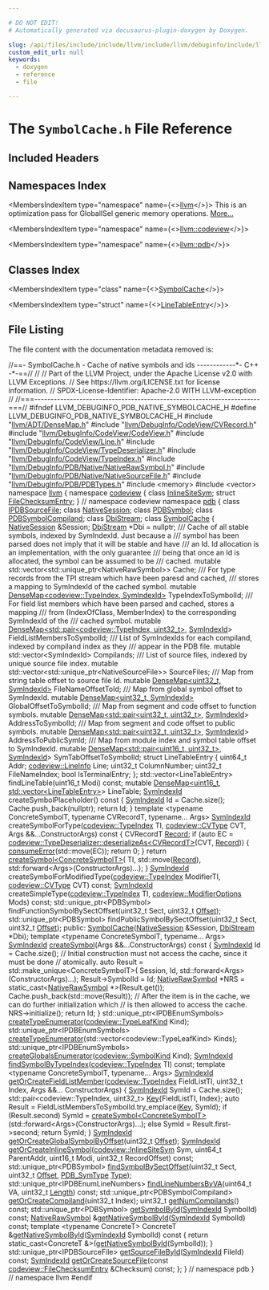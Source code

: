 ```yaml
---

# DO NOT EDIT!
# Automatically generated via docusaurus-plugin-doxygen by Doxygen.

slug: /api/files/include/include/llvm/include/llvm/debuginfo/include/llvm/debuginfo/pdb/include/llvm/debuginfo/pdb/native/symbolcache-h
custom_edit_url: null
keywords:
  - doxygen
  - reference
  - file

---
```





# The `SymbolCache.h` File Reference

<DoxygenPage pluginConfig={pluginConfig}>



## Included Headers

<IncludesList>
<IncludesListItem
  filePath="llvm/ADT/DenseMap.h"
  permalink="/docs/api/files/include/include/llvm/include/llvm/adt/densemap-h"
  isLocal="true" />
<IncludesListItem
  filePath="llvm/DebugInfo/CodeView/CVRecord.h"
  permalink="/docs/api/files/include/include/llvm/include/llvm/debuginfo/include/llvm/debuginfo/codeview/cvrecord-h"
  isLocal="true" />
<IncludesListItem
  filePath="llvm/DebugInfo/CodeView/CodeView.h"
  permalink="/docs/api/files/include/include/llvm/include/llvm/debuginfo/include/llvm/debuginfo/codeview/codeview-h"
  isLocal="true" />
<IncludesListItem
  filePath="llvm/DebugInfo/CodeView/Line.h"
  permalink="/docs/api/files/include/include/llvm/include/llvm/debuginfo/include/llvm/debuginfo/codeview/line-h"
  isLocal="true" />
<IncludesListItem
  filePath="llvm/DebugInfo/CodeView/TypeDeserializer.h"
  permalink="/docs/api/files/include/include/llvm/include/llvm/debuginfo/include/llvm/debuginfo/codeview/typedeserializer-h"
  isLocal="true" />
<IncludesListItem
  filePath="llvm/DebugInfo/CodeView/TypeIndex.h"
  permalink="/docs/api/files/include/include/llvm/include/llvm/debuginfo/include/llvm/debuginfo/codeview/typeindex-h"
  isLocal="true" />
<IncludesListItem
  filePath="llvm/DebugInfo/PDB/Native/NativeRawSymbol.h"
  permalink="/docs/api/files/include/include/llvm/include/llvm/debuginfo/include/llvm/debuginfo/pdb/include/llvm/debuginfo/pdb/native/nativerawsymbol-h"
  isLocal="true" />
<IncludesListItem
  filePath="llvm/DebugInfo/PDB/Native/NativeSourceFile.h"
  permalink="/docs/api/files/include/include/llvm/include/llvm/debuginfo/include/llvm/debuginfo/pdb/include/llvm/debuginfo/pdb/native/nativesourcefile-h"
  isLocal="true" />
<IncludesListItem
  filePath="llvm/DebugInfo/PDB/PDBTypes.h"
  permalink="/docs/api/files/include/include/llvm/include/llvm/debuginfo/include/llvm/debuginfo/pdb/pdbtypes-h"
  isLocal="true" />
<IncludesListItem
  filePath="memory"
  permalink=""
  isLocal="false" />
<IncludesListItem
  filePath="vector"
  permalink=""
  isLocal="false" />
</IncludesList>

## Namespaces Index

<MembersIndex>

<MembersIndexItem
  type="namespace"
  name={<><a href="/docs/api/namespaces/llvm">llvm</a></>}>
This is an optimization pass for GlobalISel generic memory operations. <a href="/docs/api/namespaces/llvm/#details">More...</a>
</MembersIndexItem>

<MembersIndexItem
  type="namespace"
  name={<><a href="/docs/api/namespaces/llvm/codeview">llvm::codeview</a></>}>
</MembersIndexItem>

<MembersIndexItem
  type="namespace"
  name={<><a href="/docs/api/namespaces/llvm/pdb">llvm::pdb</a></>}>
</MembersIndexItem>

</MembersIndex>

## Classes Index

<MembersIndex>

<MembersIndexItem
  type="class"
  name={<><a href="/docs/api/classes/llvm/pdb/symbolcache">SymbolCache</a></>}>
</MembersIndexItem>

<MembersIndexItem
  type="struct"
  name={<><a href="/docs/api/structs/llvm/pdb/symbolcache/linetableentry">LineTableEntry</a></>}>
</MembersIndexItem>

</MembersIndex>


## File Listing

The file content with the documentation metadata removed is:

<ProgramListing>

<Link id="l00001" /><CodeLine lineNumber="1"><Highlight kind="comment">//==- SymbolCache.h - Cache of native symbols and ids ------------&#42;- C++ -&#42;-==//</Highlight><Highlight kind="normal"></Highlight></CodeLine>
<Link id="l00002" /><CodeLine lineNumber="2"><Highlight kind="normal"></Highlight><Highlight kind="comment">//</Highlight><Highlight kind="normal"></Highlight></CodeLine>
<Link id="l00003" /><CodeLine lineNumber="3"><Highlight kind="normal"></Highlight><Highlight kind="comment">// Part of the LLVM Project, under the Apache License v2.0 with LLVM Exceptions.</Highlight><Highlight kind="normal"></Highlight></CodeLine>
<Link id="l00004" /><CodeLine lineNumber="4"><Highlight kind="normal"></Highlight><Highlight kind="comment">// See https://llvm.org/LICENSE.txt for license information.</Highlight><Highlight kind="normal"></Highlight></CodeLine>
<Link id="l00005" /><CodeLine lineNumber="5"><Highlight kind="normal"></Highlight><Highlight kind="comment">// SPDX-License-Identifier: Apache-2.0 WITH LLVM-exception</Highlight><Highlight kind="normal"></Highlight></CodeLine>
<Link id="l00006" /><CodeLine lineNumber="6"><Highlight kind="normal"></Highlight><Highlight kind="comment">//</Highlight><Highlight kind="normal"></Highlight></CodeLine>
<Link id="l00007" /><CodeLine lineNumber="7"><Highlight kind="normal"></Highlight><Highlight kind="comment">//===----------------------------------------------------------------------===//</Highlight><Highlight kind="normal"></Highlight></CodeLine>
<Link id="l00008" /><CodeLine lineNumber="8"><Highlight kind="normal"></Highlight></CodeLine>
<Link id="l00009" /><CodeLine lineNumber="9"><Highlight kind="normal"></Highlight><Highlight kind="preprocessor">#ifndef LLVM&#95;DEBUGINFO&#95;PDB&#95;NATIVE&#95;SYMBOLCACHE&#95;H</Highlight><Highlight kind="normal"></Highlight></CodeLine>
<Link id="l00010" /><CodeLine lineNumber="10"><Highlight kind="normal"></Highlight><Highlight kind="preprocessor">#define LLVM&#95;DEBUGINFO&#95;PDB&#95;NATIVE&#95;SYMBOLCACHE&#95;H</Highlight><Highlight kind="normal"></Highlight></CodeLine>
<Link id="l00011" /><CodeLine lineNumber="11"><Highlight kind="normal"></Highlight></CodeLine>
<Link id="l00012" /><CodeLine lineNumber="12"><Highlight kind="normal"></Highlight><Highlight kind="preprocessor">#include &quot;<a href="/docs/api/files/include/include/llvm/include/llvm/adt/densemap-h">llvm/ADT/DenseMap.h</a>&quot;</Highlight><Highlight kind="normal"></Highlight></CodeLine>
<Link id="l00013" /><CodeLine lineNumber="13"><Highlight kind="normal"></Highlight><Highlight kind="preprocessor">#include &quot;<a href="/docs/api/files/include/include/llvm/include/llvm/debuginfo/include/llvm/debuginfo/codeview/cvrecord-h">llvm/DebugInfo/CodeView/CVRecord.h</a>&quot;</Highlight><Highlight kind="normal"></Highlight></CodeLine>
<Link id="l00014" /><CodeLine lineNumber="14"><Highlight kind="normal"></Highlight><Highlight kind="preprocessor">#include &quot;<a href="/docs/api/files/include/include/llvm/include/llvm/debuginfo/include/llvm/debuginfo/codeview/codeview-h">llvm/DebugInfo/CodeView/CodeView.h</a>&quot;</Highlight><Highlight kind="normal"></Highlight></CodeLine>
<Link id="l00015" /><CodeLine lineNumber="15"><Highlight kind="normal"></Highlight><Highlight kind="preprocessor">#include &quot;<a href="/docs/api/files/include/include/llvm/include/llvm/debuginfo/include/llvm/debuginfo/codeview/line-h">llvm/DebugInfo/CodeView/Line.h</a>&quot;</Highlight><Highlight kind="normal"></Highlight></CodeLine>
<Link id="l00016" /><CodeLine lineNumber="16"><Highlight kind="normal"></Highlight><Highlight kind="preprocessor">#include &quot;<a href="/docs/api/files/include/include/llvm/include/llvm/debuginfo/include/llvm/debuginfo/codeview/typedeserializer-h">llvm/DebugInfo/CodeView/TypeDeserializer.h</a>&quot;</Highlight><Highlight kind="normal"></Highlight></CodeLine>
<Link id="l00017" /><CodeLine lineNumber="17"><Highlight kind="normal"></Highlight><Highlight kind="preprocessor">#include &quot;<a href="/docs/api/files/include/include/llvm/include/llvm/debuginfo/include/llvm/debuginfo/codeview/typeindex-h">llvm/DebugInfo/CodeView/TypeIndex.h</a>&quot;</Highlight><Highlight kind="normal"></Highlight></CodeLine>
<Link id="l00018" /><CodeLine lineNumber="18"><Highlight kind="normal"></Highlight><Highlight kind="preprocessor">#include &quot;<a href="/docs/api/files/include/include/llvm/include/llvm/debuginfo/include/llvm/debuginfo/pdb/include/llvm/debuginfo/pdb/native/nativerawsymbol-h">llvm/DebugInfo/PDB/Native/NativeRawSymbol.h</a>&quot;</Highlight><Highlight kind="normal"></Highlight></CodeLine>
<Link id="l00019" /><CodeLine lineNumber="19"><Highlight kind="normal"></Highlight><Highlight kind="preprocessor">#include &quot;<a href="/docs/api/files/include/include/llvm/include/llvm/debuginfo/include/llvm/debuginfo/pdb/include/llvm/debuginfo/pdb/native/nativesourcefile-h">llvm/DebugInfo/PDB/Native/NativeSourceFile.h</a>&quot;</Highlight><Highlight kind="normal"></Highlight></CodeLine>
<Link id="l00020" /><CodeLine lineNumber="20"><Highlight kind="normal"></Highlight><Highlight kind="preprocessor">#include &quot;<a href="/docs/api/files/include/include/llvm/include/llvm/debuginfo/include/llvm/debuginfo/pdb/pdbtypes-h">llvm/DebugInfo/PDB/PDBTypes.h</a>&quot;</Highlight><Highlight kind="normal"></Highlight></CodeLine>
<Link id="l00021" /><CodeLine lineNumber="21"><Highlight kind="normal"></Highlight></CodeLine>
<Link id="l00022" /><CodeLine lineNumber="22"><Highlight kind="normal"></Highlight><Highlight kind="preprocessor">#include &lt;memory&gt;</Highlight><Highlight kind="normal"></Highlight></CodeLine>
<Link id="l00023" /><CodeLine lineNumber="23"><Highlight kind="normal"></Highlight><Highlight kind="preprocessor">#include &lt;vector&gt;</Highlight><Highlight kind="normal"></Highlight></CodeLine>
<Link id="l00024" /><CodeLine lineNumber="24"><Highlight kind="normal"></Highlight></CodeLine>
<Link id="l00025" /><CodeLine lineNumber="25"><Highlight kind="normal"></Highlight><Highlight kind="keyword">namespace </Highlight><Highlight kind="normal"><a href="/docs/api/namespaces/llvm">llvm</a> &#123;</Highlight></CodeLine>
<Link id="l00026" /><CodeLine lineNumber="26"><Highlight kind="normal"></Highlight><Highlight kind="keyword">namespace </Highlight><Highlight kind="normal"><a href="/docs/api/namespaces/llvm/codeview">codeview</a> &#123;</Highlight></CodeLine>
<Link id="l00027" /><CodeLine lineNumber="27"><Highlight kind="normal"></Highlight><Highlight kind="keyword">class </Highlight><Highlight kind="normal"><a href="/docs/api/classes/llvm/codeview/inlinesitesym">InlineSiteSym</a>;</Highlight></CodeLine>
<Link id="l00028" /><CodeLine lineNumber="28"><Highlight kind="normal"></Highlight><Highlight kind="keyword">struct </Highlight><Highlight kind="normal"><a href="/docs/api/structs/llvm/codeview/filechecksumentry">FileChecksumEntry</a>;</Highlight></CodeLine>
<Link id="l00029" /><CodeLine lineNumber="29"><Highlight kind="normal">&#125; </Highlight><Highlight kind="comment">// namespace codeview</Highlight><Highlight kind="normal"></Highlight></CodeLine>
<Link id="l00030" /><CodeLine lineNumber="30"><Highlight kind="normal"></Highlight><Highlight kind="keyword">namespace </Highlight><Highlight kind="normal"><a href="/docs/api/namespaces/llvm/pdb">pdb</a> &#123;</Highlight></CodeLine>
<Link id="l00031" /><CodeLine lineNumber="31"><Highlight kind="normal"></Highlight><Highlight kind="keyword">class </Highlight><Highlight kind="normal"><a href="/docs/api/classes/llvm/pdb/ipdbsourcefile">IPDBSourceFile</a>;</Highlight></CodeLine>
<Link id="l00032" /><CodeLine lineNumber="32"><Highlight kind="normal"></Highlight><Highlight kind="keyword">class </Highlight><Highlight kind="normal"><a href="/docs/api/classes/llvm/pdb/nativesession">NativeSession</a>;</Highlight></CodeLine>
<Link id="l00033" /><CodeLine lineNumber="33"><Highlight kind="normal"></Highlight><Highlight kind="keyword">class </Highlight><Highlight kind="normal"><a href="/docs/api/classes/llvm/pdb/pdbsymbol">PDBSymbol</a>;</Highlight></CodeLine>
<Link id="l00034" /><CodeLine lineNumber="34"><Highlight kind="normal"></Highlight><Highlight kind="keyword">class </Highlight><Highlight kind="normal"><a href="/docs/api/classes/llvm/pdb/pdbsymbolcompiland">PDBSymbolCompiland</a>;</Highlight></CodeLine>
<Link id="l00035" /><CodeLine lineNumber="35"><Highlight kind="normal"></Highlight><Highlight kind="keyword">class </Highlight><Highlight kind="normal"><a href="/docs/api/classes/llvm/pdb/dbistream">DbiStream</a>;</Highlight></CodeLine>
<Link id="l00036" /><CodeLine lineNumber="36"><Highlight kind="normal"></Highlight></CodeLine>
<Link id="l00037" /><CodeLine lineNumber="37" lineLink="/docs/api/classes/llvm/pdb/symbolcache"><Highlight kind="normal"></Highlight><Highlight kind="keyword">class </Highlight><Highlight kind="normal"><a href="/docs/api/classes/llvm/pdb/symbolcache/#a49f47a2cd26f29fa4f33e378f98dd3e9">SymbolCache</a> &#123;</Highlight></CodeLine>
<Link id="l00038" /><CodeLine lineNumber="38"><Highlight kind="normal">  <a href="/docs/api/classes/llvm/pdb/nativesession">NativeSession</a> &amp;Session;</Highlight></CodeLine>
<Link id="l00039" /><CodeLine lineNumber="39"><Highlight kind="normal">  <a href="/docs/api/classes/llvm/pdb/dbistream">DbiStream</a> &#42;Dbi = </Highlight><Highlight kind="keyword">nullptr</Highlight><Highlight kind="normal">;</Highlight></CodeLine>
<Link id="l00040" /><CodeLine lineNumber="40"><Highlight kind="normal"></Highlight><Highlight kind="comment"></Highlight></CodeLine>
<Link id="l00041" /><CodeLine lineNumber="41"><Highlight kind="comment">  /// Cache of all stable symbols, indexed by SymIndexId.  Just because a</Highlight></CodeLine>
<Link id="l00042" /><CodeLine lineNumber="42"><Highlight kind="comment">  /// symbol has been parsed does not imply that it will be stable and have</Highlight></CodeLine>
<Link id="l00043" /><CodeLine lineNumber="43"><Highlight kind="comment">  /// an Id.  Id allocation is an implementation, with the only guarantee</Highlight></CodeLine>
<Link id="l00044" /><CodeLine lineNumber="44"><Highlight kind="comment">  /// being that once an Id is allocated, the symbol can be assumed to be</Highlight></CodeLine>
<Link id="l00045" /><CodeLine lineNumber="45"><Highlight kind="comment">  /// cached.</Highlight><Highlight kind="normal"></Highlight></CodeLine>
<Link id="l00046" /><CodeLine lineNumber="46"><Highlight kind="normal">  </Highlight><Highlight kind="keyword">mutable</Highlight><Highlight kind="normal"> std::vector&lt;std::unique&#95;ptr&lt;NativeRawSymbol&gt;&gt; Cache;</Highlight></CodeLine>
<Link id="l00047" /><CodeLine lineNumber="47"><Highlight kind="normal"></Highlight><Highlight kind="comment"></Highlight></CodeLine>
<Link id="l00048" /><CodeLine lineNumber="48"><Highlight kind="comment">  /// For type records from the TPI stream which have been paresd and cached,</Highlight></CodeLine>
<Link id="l00049" /><CodeLine lineNumber="49"><Highlight kind="comment">  /// stores a mapping to SymIndexId of the cached symbol.</Highlight><Highlight kind="normal"></Highlight></CodeLine>
<Link id="l00050" /><CodeLine lineNumber="50"><Highlight kind="normal">  </Highlight><Highlight kind="keyword">mutable</Highlight><Highlight kind="normal"> <a href="/docs/api/classes/llvm/densemap">DenseMap&lt;codeview::TypeIndex, SymIndexId&gt;</a> TypeIndexToSymbolId;</Highlight></CodeLine>
<Link id="l00051" /><CodeLine lineNumber="51"><Highlight kind="normal"></Highlight><Highlight kind="comment"></Highlight></CodeLine>
<Link id="l00052" /><CodeLine lineNumber="52"><Highlight kind="comment">  /// For field list members which have been parsed and cached, stores a mapping</Highlight></CodeLine>
<Link id="l00053" /><CodeLine lineNumber="53"><Highlight kind="comment">  /// from (IndexOfClass, MemberIndex) to the corresponding SymIndexId of the</Highlight></CodeLine>
<Link id="l00054" /><CodeLine lineNumber="54"><Highlight kind="comment">  /// cached symbol.</Highlight><Highlight kind="normal"></Highlight></CodeLine>
<Link id="l00055" /><CodeLine lineNumber="55"><Highlight kind="normal">  </Highlight><Highlight kind="keyword">mutable</Highlight><Highlight kind="normal"> <a href="/docs/api/classes/llvm/densemap">DenseMap&lt;std::pair&lt;codeview::TypeIndex, uint32&#95;t&gt;</a>, <a href="/docs/api/namespaces/llvm/pdb/#a0d95a0af7fff523a0a4bfb7f6b578d12">SymIndexId</a>&gt;</Highlight></CodeLine>
<Link id="l00056" /><CodeLine lineNumber="56"><Highlight kind="normal">      FieldListMembersToSymbolId;</Highlight></CodeLine>
<Link id="l00057" /><CodeLine lineNumber="57"><Highlight kind="normal"></Highlight><Highlight kind="comment"></Highlight></CodeLine>
<Link id="l00058" /><CodeLine lineNumber="58"><Highlight kind="comment">  /// List of SymIndexIds for each compiland, indexed by compiland index as they</Highlight></CodeLine>
<Link id="l00059" /><CodeLine lineNumber="59"><Highlight kind="comment">  /// appear in the PDB file.</Highlight><Highlight kind="normal"></Highlight></CodeLine>
<Link id="l00060" /><CodeLine lineNumber="60"><Highlight kind="normal">  </Highlight><Highlight kind="keyword">mutable</Highlight><Highlight kind="normal"> std::vector&lt;SymIndexId&gt; Compilands;</Highlight></CodeLine>
<Link id="l00061" /><CodeLine lineNumber="61"><Highlight kind="normal"></Highlight><Highlight kind="comment"></Highlight></CodeLine>
<Link id="l00062" /><CodeLine lineNumber="62"><Highlight kind="comment">  /// List of source files, indexed by unique source file index.</Highlight><Highlight kind="normal"></Highlight></CodeLine>
<Link id="l00063" /><CodeLine lineNumber="63"><Highlight kind="normal">  </Highlight><Highlight kind="keyword">mutable</Highlight><Highlight kind="normal"> std::vector&lt;std::unique&#95;ptr&lt;NativeSourceFile&gt;&gt; SourceFiles;</Highlight></CodeLine>
<Link id="l00064" /><CodeLine lineNumber="64"><Highlight kind="normal"></Highlight><Highlight kind="comment"></Highlight></CodeLine>
<Link id="l00065" /><CodeLine lineNumber="65"><Highlight kind="comment">  /// Map from string table offset to source file Id.</Highlight><Highlight kind="normal"></Highlight></CodeLine>
<Link id="l00066" /><CodeLine lineNumber="66"><Highlight kind="normal">  </Highlight><Highlight kind="keyword">mutable</Highlight><Highlight kind="normal"> <a href="/docs/api/classes/llvm/densemap">DenseMap&lt;uint32&#95;t, SymIndexId&gt;</a> FileNameOffsetToId;</Highlight></CodeLine>
<Link id="l00067" /><CodeLine lineNumber="67"><Highlight kind="normal"></Highlight><Highlight kind="comment"></Highlight></CodeLine>
<Link id="l00068" /><CodeLine lineNumber="68"><Highlight kind="comment">  /// Map from global symbol offset to SymIndexId.</Highlight><Highlight kind="normal"></Highlight></CodeLine>
<Link id="l00069" /><CodeLine lineNumber="69"><Highlight kind="normal">  </Highlight><Highlight kind="keyword">mutable</Highlight><Highlight kind="normal"> <a href="/docs/api/classes/llvm/densemap">DenseMap&lt;uint32&#95;t, SymIndexId&gt;</a> GlobalOffsetToSymbolId;</Highlight></CodeLine>
<Link id="l00070" /><CodeLine lineNumber="70"><Highlight kind="normal"></Highlight><Highlight kind="comment"></Highlight></CodeLine>
<Link id="l00071" /><CodeLine lineNumber="71"><Highlight kind="comment">  /// Map from segment and code offset to function symbols.</Highlight><Highlight kind="normal"></Highlight></CodeLine>
<Link id="l00072" /><CodeLine lineNumber="72"><Highlight kind="normal">  </Highlight><Highlight kind="keyword">mutable</Highlight><Highlight kind="normal"> <a href="/docs/api/classes/llvm/densemap">DenseMap&lt;std::pair&lt;uint32&#95;t, uint32&#95;t&gt;</a>, <a href="/docs/api/namespaces/llvm/pdb/#a0d95a0af7fff523a0a4bfb7f6b578d12">SymIndexId</a>&gt; AddressToSymbolId;</Highlight><Highlight kind="comment"></Highlight></CodeLine>
<Link id="l00073" /><CodeLine lineNumber="73"><Highlight kind="comment">  /// Map from segment and code offset to public symbols.</Highlight><Highlight kind="normal"></Highlight></CodeLine>
<Link id="l00074" /><CodeLine lineNumber="74"><Highlight kind="normal">  </Highlight><Highlight kind="keyword">mutable</Highlight><Highlight kind="normal"> <a href="/docs/api/classes/llvm/densemap">DenseMap&lt;std::pair&lt;uint32&#95;t, uint32&#95;t&gt;</a>, <a href="/docs/api/namespaces/llvm/pdb/#a0d95a0af7fff523a0a4bfb7f6b578d12">SymIndexId</a>&gt;</Highlight></CodeLine>
<Link id="l00075" /><CodeLine lineNumber="75"><Highlight kind="normal">      AddressToPublicSymId;</Highlight></CodeLine>
<Link id="l00076" /><CodeLine lineNumber="76"><Highlight kind="normal"></Highlight><Highlight kind="comment"></Highlight></CodeLine>
<Link id="l00077" /><CodeLine lineNumber="77"><Highlight kind="comment">  /// Map from module index and symbol table offset to SymIndexId.</Highlight><Highlight kind="normal"></Highlight></CodeLine>
<Link id="l00078" /><CodeLine lineNumber="78"><Highlight kind="normal">  </Highlight><Highlight kind="keyword">mutable</Highlight><Highlight kind="normal"> <a href="/docs/api/classes/llvm/densemap">DenseMap&lt;std::pair&lt;uint16&#95;t, uint32&#95;t&gt;</a>, <a href="/docs/api/namespaces/llvm/pdb/#a0d95a0af7fff523a0a4bfb7f6b578d12">SymIndexId</a>&gt;</Highlight></CodeLine>
<Link id="l00079" /><CodeLine lineNumber="79"><Highlight kind="normal">      SymTabOffsetToSymbolId;</Highlight></CodeLine>
<Link id="l00080" /><CodeLine lineNumber="80"><Highlight kind="normal"></Highlight></CodeLine>
<Link id="l00081" /><CodeLine lineNumber="81"><Highlight kind="normal">  </Highlight><Highlight kind="keyword">struct </Highlight><Highlight kind="normal">LineTableEntry &#123;</Highlight></CodeLine>
<Link id="l00082" /><CodeLine lineNumber="82"><Highlight kind="normal">    uint64&#95;t Addr;</Highlight></CodeLine>
<Link id="l00083" /><CodeLine lineNumber="83"><Highlight kind="normal">    <a href="/docs/api/classes/llvm/codeview/lineinfo">codeview::LineInfo</a> Line;</Highlight></CodeLine>
<Link id="l00084" /><CodeLine lineNumber="84"><Highlight kind="normal">    uint32&#95;t ColumnNumber;</Highlight></CodeLine>
<Link id="l00085" /><CodeLine lineNumber="85"><Highlight kind="normal">    uint32&#95;t FileNameIndex;</Highlight></CodeLine>
<Link id="l00086" /><CodeLine lineNumber="86"><Highlight kind="normal">    </Highlight><Highlight kind="keywordtype">bool</Highlight><Highlight kind="normal"> IsTerminalEntry;</Highlight></CodeLine>
<Link id="l00087" /><CodeLine lineNumber="87"><Highlight kind="normal">  &#125;;</Highlight></CodeLine>
<Link id="l00088" /><CodeLine lineNumber="88"><Highlight kind="normal"></Highlight></CodeLine>
<Link id="l00089" /><CodeLine lineNumber="89"><Highlight kind="normal">  std::vector&lt;LineTableEntry&gt; findLineTable(uint16&#95;t Modi) </Highlight><Highlight kind="keyword">const</Highlight><Highlight kind="normal">;</Highlight></CodeLine>
<Link id="l00090" /><CodeLine lineNumber="90"><Highlight kind="normal">  </Highlight><Highlight kind="keyword">mutable</Highlight><Highlight kind="normal"> <a href="/docs/api/classes/llvm/densemap">DenseMap&lt;uint16&#95;t, std::vector&lt;LineTableEntry&gt;</a>&gt; LineTable;</Highlight></CodeLine>
<Link id="l00091" /><CodeLine lineNumber="91"><Highlight kind="normal"></Highlight></CodeLine>
<Link id="l00092" /><CodeLine lineNumber="92"><Highlight kind="normal">  <a href="/docs/api/namespaces/llvm/pdb/#a0d95a0af7fff523a0a4bfb7f6b578d12">SymIndexId</a> createSymbolPlaceholder()</Highlight><Highlight kind="keyword"> const </Highlight><Highlight kind="normal">&#123;</Highlight></CodeLine>
<Link id="l00093" /><CodeLine lineNumber="93"><Highlight kind="normal">    <a href="/docs/api/namespaces/llvm/pdb/#a0d95a0af7fff523a0a4bfb7f6b578d12">SymIndexId</a> Id = Cache.size();</Highlight></CodeLine>
<Link id="l00094" /><CodeLine lineNumber="94"><Highlight kind="normal">    Cache.push&#95;back(</Highlight><Highlight kind="keyword">nullptr</Highlight><Highlight kind="normal">);</Highlight></CodeLine>
<Link id="l00095" /><CodeLine lineNumber="95"><Highlight kind="normal">    </Highlight><Highlight kind="keywordflow">return</Highlight><Highlight kind="normal"> Id;</Highlight></CodeLine>
<Link id="l00096" /><CodeLine lineNumber="96"><Highlight kind="normal">  &#125;</Highlight></CodeLine>
<Link id="l00097" /><CodeLine lineNumber="97"><Highlight kind="normal"></Highlight></CodeLine>
<Link id="l00098" /><CodeLine lineNumber="98"><Highlight kind="normal">  </Highlight><Highlight kind="keyword">template</Highlight><Highlight kind="normal"> &lt;</Highlight><Highlight kind="keyword">typename</Highlight><Highlight kind="normal"> ConcreteSymbolT, </Highlight><Highlight kind="keyword">typename</Highlight><Highlight kind="normal"> CVRecordT, </Highlight><Highlight kind="keyword">typename</Highlight><Highlight kind="normal">... Args&gt;</Highlight></CodeLine>
<Link id="l00099" /><CodeLine lineNumber="99"><Highlight kind="normal">  <a href="/docs/api/namespaces/llvm/pdb/#a0d95a0af7fff523a0a4bfb7f6b578d12">SymIndexId</a> createSymbolForType(<a href="/docs/api/classes/llvm/codeview/typeindex">codeview::TypeIndex</a> TI, <a href="/docs/api/namespaces/llvm/codeview/#a238eda31f74c0f0f3224f71b50b7d165">codeview::CVType</a> CVT,</Highlight></CodeLine>
<Link id="l00100" /><CodeLine lineNumber="100"><Highlight kind="normal">                                 Args &amp;&amp;...ConstructorArgs)</Highlight><Highlight kind="keyword"> const </Highlight><Highlight kind="normal">&#123;</Highlight></CodeLine>
<Link id="l00101" /><CodeLine lineNumber="101"><Highlight kind="normal">    CVRecordT <a href="/docs/api/classes/llvm/record">Record</a>;</Highlight></CodeLine>
<Link id="l00102" /><CodeLine lineNumber="102"><Highlight kind="normal">    </Highlight><Highlight kind="keywordflow">if</Highlight><Highlight kind="normal"> (</Highlight><Highlight kind="keyword">auto</Highlight><Highlight kind="normal"> EC =</Highlight></CodeLine>
<Link id="l00103" /><CodeLine lineNumber="103"><Highlight kind="normal">            <a href="/docs/api/classes/llvm/codeview/typedeserializer/#ad2afe9d87179bb184fd5f477db6e8509">codeview::TypeDeserializer::deserializeAs&lt;CVRecordT&gt;</a>(CVT, <a href="/docs/api/classes/llvm/record">Record</a>)) &#123;</Highlight></CodeLine>
<Link id="l00104" /><CodeLine lineNumber="104"><Highlight kind="normal">      <a href="/docs/api/namespaces/llvm/#aee0e70be66536b9ef7b65ae2e5a45959">consumeError</a>(std::move(EC));</Highlight></CodeLine>
<Link id="l00105" /><CodeLine lineNumber="105"><Highlight kind="normal">      </Highlight><Highlight kind="keywordflow">return</Highlight><Highlight kind="normal"> 0;</Highlight></CodeLine>
<Link id="l00106" /><CodeLine lineNumber="106"><Highlight kind="normal">    &#125;</Highlight></CodeLine>
<Link id="l00107" /><CodeLine lineNumber="107"><Highlight kind="normal"></Highlight></CodeLine>
<Link id="l00108" /><CodeLine lineNumber="108"><Highlight kind="normal">    </Highlight><Highlight kind="keywordflow">return</Highlight><Highlight kind="normal"> <a href="/docs/api/classes/llvm/pdb/symbolcache/#a99a06701f29bbeb0b8e9456325817dbc">createSymbol&lt;ConcreteSymbolT&gt;</a>(</Highlight></CodeLine>
<Link id="l00109" /><CodeLine lineNumber="109"><Highlight kind="normal">        TI, std::move(<a href="/docs/api/classes/llvm/record">Record</a>), std::forward&lt;Args&gt;(ConstructorArgs)...);</Highlight></CodeLine>
<Link id="l00110" /><CodeLine lineNumber="110"><Highlight kind="normal">  &#125;</Highlight></CodeLine>
<Link id="l00111" /><CodeLine lineNumber="111"><Highlight kind="normal"></Highlight></CodeLine>
<Link id="l00112" /><CodeLine lineNumber="112"><Highlight kind="normal">  <a href="/docs/api/namespaces/llvm/pdb/#a0d95a0af7fff523a0a4bfb7f6b578d12">SymIndexId</a> createSymbolForModifiedType(<a href="/docs/api/classes/llvm/codeview/typeindex">codeview::TypeIndex</a> ModifierTI,</Highlight></CodeLine>
<Link id="l00113" /><CodeLine lineNumber="113"><Highlight kind="normal">                                         <a href="/docs/api/namespaces/llvm/codeview/#a238eda31f74c0f0f3224f71b50b7d165">codeview::CVType</a> CVT) </Highlight><Highlight kind="keyword">const</Highlight><Highlight kind="normal">;</Highlight></CodeLine>
<Link id="l00114" /><CodeLine lineNumber="114"><Highlight kind="normal"></Highlight></CodeLine>
<Link id="l00115" /><CodeLine lineNumber="115"><Highlight kind="normal">  <a href="/docs/api/namespaces/llvm/pdb/#a0d95a0af7fff523a0a4bfb7f6b578d12">SymIndexId</a> createSimpleType(<a href="/docs/api/classes/llvm/codeview/typeindex">codeview::TypeIndex</a> TI,</Highlight></CodeLine>
<Link id="l00116" /><CodeLine lineNumber="116"><Highlight kind="normal">                              <a href="/docs/api/namespaces/llvm/codeview/#acf5c2920c8a10eeb1d8c5d3a9c2adfb6">codeview::ModifierOptions</a> Mods) </Highlight><Highlight kind="keyword">const</Highlight><Highlight kind="normal">;</Highlight></CodeLine>
<Link id="l00117" /><CodeLine lineNumber="117"><Highlight kind="normal"></Highlight></CodeLine>
<Link id="l00118" /><CodeLine lineNumber="118"><Highlight kind="normal">  std::unique&#95;ptr&lt;PDBSymbol&gt; findFunctionSymbolBySectOffset(uint32&#95;t Sect,</Highlight></CodeLine>
<Link id="l00119" /><CodeLine lineNumber="119"><Highlight kind="normal">                                                            uint32&#95;t <a href="/docs/api/namespaces/llvm/pdb/#ac10322dc19a928c2dbb83ec9689dc23cadfd0a82c4bf37b1e90b690a22a20692e">Offset</a>);</Highlight></CodeLine>
<Link id="l00120" /><CodeLine lineNumber="120"><Highlight kind="normal">  std::unique&#95;ptr&lt;PDBSymbol&gt; findPublicSymbolBySectOffset(uint32&#95;t Sect,</Highlight></CodeLine>
<Link id="l00121" /><CodeLine lineNumber="121"><Highlight kind="normal">                                                          uint32&#95;t <a href="/docs/api/namespaces/llvm/pdb/#ac10322dc19a928c2dbb83ec9689dc23cadfd0a82c4bf37b1e90b690a22a20692e">Offset</a>);</Highlight></CodeLine>
<Link id="l00122" /><CodeLine lineNumber="122"><Highlight kind="normal"></Highlight></CodeLine>
<Link id="l00123" /><CodeLine lineNumber="123"><Highlight kind="normal"></Highlight><Highlight kind="keyword">public</Highlight><Highlight kind="normal">:</Highlight></CodeLine>
<Link id="l00124" /><CodeLine lineNumber="124"><Highlight kind="normal">  <a href="/docs/api/classes/llvm/pdb/symbolcache/#a49f47a2cd26f29fa4f33e378f98dd3e9">SymbolCache</a>(<a href="/docs/api/classes/llvm/pdb/nativesession">NativeSession</a> &amp;Session, <a href="/docs/api/classes/llvm/pdb/dbistream">DbiStream</a> &#42;Dbi);</Highlight></CodeLine>
<Link id="l00125" /><CodeLine lineNumber="125"><Highlight kind="normal"></Highlight></CodeLine>
<Link id="l00126" /><CodeLine lineNumber="126"><Highlight kind="normal">  </Highlight><Highlight kind="keyword">template</Highlight><Highlight kind="normal"> &lt;</Highlight><Highlight kind="keyword">typename</Highlight><Highlight kind="normal"> ConcreteSymbolT, </Highlight><Highlight kind="keyword">typename</Highlight><Highlight kind="normal">... Args&gt;</Highlight></CodeLine>
<Link id="l00127" /><CodeLine lineNumber="127" lineLink="/docs/api/classes/llvm/pdb/symbolcache/#a99a06701f29bbeb0b8e9456325817dbc"><Highlight kind="normal">  <a href="/docs/api/namespaces/llvm/pdb/#a0d95a0af7fff523a0a4bfb7f6b578d12">SymIndexId</a> <a href="/docs/api/classes/llvm/pdb/symbolcache/#a99a06701f29bbeb0b8e9456325817dbc">createSymbol</a>(Args &amp;&amp;...ConstructorArgs)</Highlight><Highlight kind="keyword"> const </Highlight><Highlight kind="normal">&#123;</Highlight></CodeLine>
<Link id="l00128" /><CodeLine lineNumber="128"><Highlight kind="normal">    <a href="/docs/api/namespaces/llvm/pdb/#a0d95a0af7fff523a0a4bfb7f6b578d12">SymIndexId</a> Id = Cache.size();</Highlight></CodeLine>
<Link id="l00129" /><CodeLine lineNumber="129"><Highlight kind="normal"></Highlight></CodeLine>
<Link id="l00130" /><CodeLine lineNumber="130"><Highlight kind="normal">    </Highlight><Highlight kind="comment">// Initial construction must not access the cache, since it must be done</Highlight><Highlight kind="normal"></Highlight></CodeLine>
<Link id="l00131" /><CodeLine lineNumber="131"><Highlight kind="normal">    </Highlight><Highlight kind="comment">// atomically.</Highlight><Highlight kind="normal"></Highlight></CodeLine>
<Link id="l00132" /><CodeLine lineNumber="132"><Highlight kind="normal">    </Highlight><Highlight kind="keyword">auto</Highlight><Highlight kind="normal"> Result = std::make&#95;unique&lt;ConcreteSymbolT&gt;(</Highlight></CodeLine>
<Link id="l00133" /><CodeLine lineNumber="133"><Highlight kind="normal">        Session, Id, std::forward&lt;Args&gt;(ConstructorArgs)...);</Highlight></CodeLine>
<Link id="l00134" /><CodeLine lineNumber="134"><Highlight kind="normal">    Result-&gt;SymbolId = Id;</Highlight></CodeLine>
<Link id="l00135" /><CodeLine lineNumber="135"><Highlight kind="normal"></Highlight></CodeLine>
<Link id="l00136" /><CodeLine lineNumber="136"><Highlight kind="normal">    <a href="/docs/api/classes/llvm/pdb/nativerawsymbol">NativeRawSymbol</a> &#42;NRS = </Highlight><Highlight kind="keyword">static&#95;cast&lt;</Highlight><Highlight kind="normal"><a href="/docs/api/classes/llvm/pdb/nativerawsymbol">NativeRawSymbol</a> &#42;</Highlight><Highlight kind="keyword">&gt;</Highlight><Highlight kind="normal">(Result.get());</Highlight></CodeLine>
<Link id="l00137" /><CodeLine lineNumber="137"><Highlight kind="normal">    Cache.push&#95;back(std::move(Result));</Highlight></CodeLine>
<Link id="l00138" /><CodeLine lineNumber="138"><Highlight kind="normal"></Highlight></CodeLine>
<Link id="l00139" /><CodeLine lineNumber="139"><Highlight kind="normal">    </Highlight><Highlight kind="comment">// After the item is in the cache, we can do further initialization which</Highlight><Highlight kind="normal"></Highlight></CodeLine>
<Link id="l00140" /><CodeLine lineNumber="140"><Highlight kind="normal">    </Highlight><Highlight kind="comment">// is then allowed to access the cache.</Highlight><Highlight kind="normal"></Highlight></CodeLine>
<Link id="l00141" /><CodeLine lineNumber="141"><Highlight kind="normal">    NRS-&gt;initialize();</Highlight></CodeLine>
<Link id="l00142" /><CodeLine lineNumber="142"><Highlight kind="normal">    </Highlight><Highlight kind="keywordflow">return</Highlight><Highlight kind="normal"> Id;</Highlight></CodeLine>
<Link id="l00143" /><CodeLine lineNumber="143"><Highlight kind="normal">  &#125;</Highlight></CodeLine>
<Link id="l00144" /><CodeLine lineNumber="144"><Highlight kind="normal"></Highlight></CodeLine>
<Link id="l00145" /><CodeLine lineNumber="145"><Highlight kind="normal">  std::unique&#95;ptr&lt;IPDBEnumSymbols&gt;</Highlight></CodeLine>
<Link id="l00146" /><CodeLine lineNumber="146"><Highlight kind="normal">  <a href="/docs/api/classes/llvm/pdb/symbolcache/#a309af6e3d085ae82fc04fbc6436e1021">createTypeEnumerator</a>(<a href="/docs/api/namespaces/llvm/codeview/#a945d5dcbe78d400d17656726e2f6089b">codeview::TypeLeafKind</a> Kind);</Highlight></CodeLine>
<Link id="l00147" /><CodeLine lineNumber="147"><Highlight kind="normal"></Highlight></CodeLine>
<Link id="l00148" /><CodeLine lineNumber="148"><Highlight kind="normal">  std::unique&#95;ptr&lt;IPDBEnumSymbols&gt;</Highlight></CodeLine>
<Link id="l00149" /><CodeLine lineNumber="149"><Highlight kind="normal">  <a href="/docs/api/classes/llvm/pdb/symbolcache/#a309af6e3d085ae82fc04fbc6436e1021">createTypeEnumerator</a>(std::vector&lt;codeview::TypeLeafKind&gt; Kinds);</Highlight></CodeLine>
<Link id="l00150" /><CodeLine lineNumber="150"><Highlight kind="normal"></Highlight></CodeLine>
<Link id="l00151" /><CodeLine lineNumber="151"><Highlight kind="normal">  std::unique&#95;ptr&lt;IPDBEnumSymbols&gt;</Highlight></CodeLine>
<Link id="l00152" /><CodeLine lineNumber="152"><Highlight kind="normal">  <a href="/docs/api/classes/llvm/pdb/symbolcache/#a19cb28847fb480a08cfbfd16e0121308">createGlobalsEnumerator</a>(<a href="/docs/api/namespaces/llvm/codeview/#ac3fd578f133e7ee0210c835b393bca59">codeview::SymbolKind</a> Kind);</Highlight></CodeLine>
<Link id="l00153" /><CodeLine lineNumber="153"><Highlight kind="normal"></Highlight></CodeLine>
<Link id="l00154" /><CodeLine lineNumber="154"><Highlight kind="normal">  <a href="/docs/api/namespaces/llvm/pdb/#a0d95a0af7fff523a0a4bfb7f6b578d12">SymIndexId</a> <a href="/docs/api/classes/llvm/pdb/symbolcache/#a5ec9985ad0d83fa432f370483228cf7d">findSymbolByTypeIndex</a>(<a href="/docs/api/classes/llvm/codeview/typeindex">codeview::TypeIndex</a> TI) </Highlight><Highlight kind="keyword">const</Highlight><Highlight kind="normal">;</Highlight></CodeLine>
<Link id="l00155" /><CodeLine lineNumber="155"><Highlight kind="normal"></Highlight></CodeLine>
<Link id="l00156" /><CodeLine lineNumber="156"><Highlight kind="normal">  </Highlight><Highlight kind="keyword">template</Highlight><Highlight kind="normal"> &lt;</Highlight><Highlight kind="keyword">typename</Highlight><Highlight kind="normal"> ConcreteSymbolT, </Highlight><Highlight kind="keyword">typename</Highlight><Highlight kind="normal">... Args&gt;</Highlight></CodeLine>
<Link id="l00157" /><CodeLine lineNumber="157" lineLink="/docs/api/classes/llvm/pdb/symbolcache/#a27612830564b9c6c91be2bf8796a157f"><Highlight kind="normal">  <a href="/docs/api/namespaces/llvm/pdb/#a0d95a0af7fff523a0a4bfb7f6b578d12">SymIndexId</a> <a href="/docs/api/classes/llvm/pdb/symbolcache/#a27612830564b9c6c91be2bf8796a157f">getOrCreateFieldListMember</a>(<a href="/docs/api/classes/llvm/codeview/typeindex">codeview::TypeIndex</a> FieldListTI,</Highlight></CodeLine>
<Link id="l00158" /><CodeLine lineNumber="158"><Highlight kind="normal">                                        uint32&#95;t Index,</Highlight></CodeLine>
<Link id="l00159" /><CodeLine lineNumber="159"><Highlight kind="normal">                                        Args &amp;&amp;... ConstructorArgs) &#123;</Highlight></CodeLine>
<Link id="l00160" /><CodeLine lineNumber="160"><Highlight kind="normal">    <a href="/docs/api/namespaces/llvm/pdb/#a0d95a0af7fff523a0a4bfb7f6b578d12">SymIndexId</a> SymId = Cache.size();</Highlight></CodeLine>
<Link id="l00161" /><CodeLine lineNumber="161"><Highlight kind="normal">    std::pair&lt;codeview::TypeIndex, uint32&#95;t&gt; <a href="/docs/api/namespaces/llvm/#a98c6256d0644613c6b5b3e2ef06ef5ce">Key</a>&#123;FieldListTI, Index&#125;;</Highlight></CodeLine>
<Link id="l00162" /><CodeLine lineNumber="162"><Highlight kind="normal">    </Highlight><Highlight kind="keyword">auto</Highlight><Highlight kind="normal"> Result = FieldListMembersToSymbolId.try&#95;emplace(<a href="/docs/api/namespaces/llvm/#a98c6256d0644613c6b5b3e2ef06ef5ce">Key</a>, SymId);</Highlight></CodeLine>
<Link id="l00163" /><CodeLine lineNumber="163"><Highlight kind="normal">    </Highlight><Highlight kind="keywordflow">if</Highlight><Highlight kind="normal"> (Result.second)</Highlight></CodeLine>
<Link id="l00164" /><CodeLine lineNumber="164"><Highlight kind="normal">      SymId =</Highlight></CodeLine>
<Link id="l00165" /><CodeLine lineNumber="165"><Highlight kind="normal">          <a href="/docs/api/classes/llvm/pdb/symbolcache/#a99a06701f29bbeb0b8e9456325817dbc">createSymbol&lt;ConcreteSymbolT&gt;</a>(std::forward&lt;Args&gt;(ConstructorArgs)...);</Highlight></CodeLine>
<Link id="l00166" /><CodeLine lineNumber="166"><Highlight kind="normal">    </Highlight><Highlight kind="keywordflow">else</Highlight><Highlight kind="normal"></Highlight></CodeLine>
<Link id="l00167" /><CodeLine lineNumber="167"><Highlight kind="normal">      SymId = Result.first-&gt;second;</Highlight></CodeLine>
<Link id="l00168" /><CodeLine lineNumber="168"><Highlight kind="normal">    </Highlight><Highlight kind="keywordflow">return</Highlight><Highlight kind="normal"> SymId;</Highlight></CodeLine>
<Link id="l00169" /><CodeLine lineNumber="169"><Highlight kind="normal">  &#125;</Highlight></CodeLine>
<Link id="l00170" /><CodeLine lineNumber="170"><Highlight kind="normal"></Highlight></CodeLine>
<Link id="l00171" /><CodeLine lineNumber="171"><Highlight kind="normal">  <a href="/docs/api/namespaces/llvm/pdb/#a0d95a0af7fff523a0a4bfb7f6b578d12">SymIndexId</a> <a href="/docs/api/classes/llvm/pdb/symbolcache/#affa16ab83d35cb583b2ae91644aa8c68">getOrCreateGlobalSymbolByOffset</a>(uint32&#95;t <a href="/docs/api/namespaces/llvm/pdb/#ac10322dc19a928c2dbb83ec9689dc23cadfd0a82c4bf37b1e90b690a22a20692e">Offset</a>);</Highlight></CodeLine>
<Link id="l00172" /><CodeLine lineNumber="172"><Highlight kind="normal">  <a href="/docs/api/namespaces/llvm/pdb/#a0d95a0af7fff523a0a4bfb7f6b578d12">SymIndexId</a> <a href="/docs/api/classes/llvm/pdb/symbolcache/#a2169fd7bc18a59ef7419264c0873ff83">getOrCreateInlineSymbol</a>(<a href="/docs/api/classes/llvm/codeview/inlinesitesym">codeview::InlineSiteSym</a> Sym,</Highlight></CodeLine>
<Link id="l00173" /><CodeLine lineNumber="173"><Highlight kind="normal">                                     uint64&#95;t ParentAddr, uint16&#95;t Modi,</Highlight></CodeLine>
<Link id="l00174" /><CodeLine lineNumber="174"><Highlight kind="normal">                                     uint32&#95;t RecordOffset) </Highlight><Highlight kind="keyword">const</Highlight><Highlight kind="normal">;</Highlight></CodeLine>
<Link id="l00175" /><CodeLine lineNumber="175"><Highlight kind="normal"></Highlight></CodeLine>
<Link id="l00176" /><CodeLine lineNumber="176"><Highlight kind="normal">  std::unique&#95;ptr&lt;PDBSymbol&gt;</Highlight></CodeLine>
<Link id="l00177" /><CodeLine lineNumber="177"><Highlight kind="normal">  <a href="/docs/api/classes/llvm/pdb/symbolcache/#ad93a0efbf194d1b1e68aff90b8036966">findSymbolBySectOffset</a>(uint32&#95;t Sect, uint32&#95;t <a href="/docs/api/namespaces/llvm/pdb/#ac10322dc19a928c2dbb83ec9689dc23cadfd0a82c4bf37b1e90b690a22a20692e">Offset</a>, <a href="/docs/api/namespaces/llvm/pdb/#a33e853ec74d48b1340d1d4bae772d30b">PDB&#95;SymType</a> <a href="/docs/api/namespaces/llvm/pdb/#a952cb7401a07c49e2879fbfc92f0dc2caa1fa27779242b4902f7ae3bdd5c6d508">Type</a>);</Highlight></CodeLine>
<Link id="l00178" /><CodeLine lineNumber="178"><Highlight kind="normal"></Highlight></CodeLine>
<Link id="l00179" /><CodeLine lineNumber="179"><Highlight kind="normal">  std::unique&#95;ptr&lt;IPDBEnumLineNumbers&gt;</Highlight></CodeLine>
<Link id="l00180" /><CodeLine lineNumber="180"><Highlight kind="normal">  <a href="/docs/api/classes/llvm/pdb/symbolcache/#a929ba7791d3d35e6660d8e04d3f0eb29">findLineNumbersByVA</a>(uint64&#95;t VA, uint32&#95;t <a href="/docs/api/namespaces/llvm/#a05f5b9a11bdcc5feba62899f95dcf878af6d9f1c7b49b7601fae6a545002a6763">Length</a>) </Highlight><Highlight kind="keyword">const</Highlight><Highlight kind="normal">;</Highlight></CodeLine>
<Link id="l00181" /><CodeLine lineNumber="181"><Highlight kind="normal"></Highlight></CodeLine>
<Link id="l00182" /><CodeLine lineNumber="182"><Highlight kind="normal">  std::unique&#95;ptr&lt;PDBSymbolCompiland&gt; <a href="/docs/api/classes/llvm/pdb/symbolcache/#a83fbd0b8f9ea20cb40d4b88f5202af72">getOrCreateCompiland</a>(uint32&#95;t Index);</Highlight></CodeLine>
<Link id="l00183" /><CodeLine lineNumber="183"><Highlight kind="normal">  uint32&#95;t <a href="/docs/api/classes/llvm/pdb/symbolcache/#a84340f1386a41d6ea7cc0866bc006581">getNumCompilands</a>() </Highlight><Highlight kind="keyword">const</Highlight><Highlight kind="normal">;</Highlight></CodeLine>
<Link id="l00184" /><CodeLine lineNumber="184"><Highlight kind="normal"></Highlight></CodeLine>
<Link id="l00185" /><CodeLine lineNumber="185"><Highlight kind="normal">  std::unique&#95;ptr&lt;PDBSymbol&gt; <a href="/docs/api/classes/llvm/pdb/symbolcache/#a3b12932b7e79110070694a5ede67a0b4">getSymbolById</a>(<a href="/docs/api/namespaces/llvm/pdb/#a0d95a0af7fff523a0a4bfb7f6b578d12">SymIndexId</a> SymbolId) </Highlight><Highlight kind="keyword">const</Highlight><Highlight kind="normal">;</Highlight></CodeLine>
<Link id="l00186" /><CodeLine lineNumber="186"><Highlight kind="normal"></Highlight></CodeLine>
<Link id="l00187" /><CodeLine lineNumber="187"><Highlight kind="normal">  <a href="/docs/api/classes/llvm/pdb/nativerawsymbol">NativeRawSymbol</a> &amp;<a href="/docs/api/classes/llvm/pdb/symbolcache/#a6151586fef4d3f5a03ab8af7fbe13945">getNativeSymbolById</a>(<a href="/docs/api/namespaces/llvm/pdb/#a0d95a0af7fff523a0a4bfb7f6b578d12">SymIndexId</a> SymbolId) </Highlight><Highlight kind="keyword">const</Highlight><Highlight kind="normal">;</Highlight></CodeLine>
<Link id="l00188" /><CodeLine lineNumber="188"><Highlight kind="normal"></Highlight></CodeLine>
<Link id="l00189" /><CodeLine lineNumber="189"><Highlight kind="normal">  </Highlight><Highlight kind="keyword">template</Highlight><Highlight kind="normal"> &lt;</Highlight><Highlight kind="keyword">typename</Highlight><Highlight kind="normal"> ConcreteT&gt;</Highlight></CodeLine>
<Link id="l00190" /><CodeLine lineNumber="190" lineLink="/docs/api/classes/llvm/pdb/symbolcache/#a748828f5c2c5ffbbb85410e320a614f9"><Highlight kind="normal">  ConcreteT &amp;<a href="/docs/api/classes/llvm/pdb/symbolcache/#a748828f5c2c5ffbbb85410e320a614f9">getNativeSymbolById</a>(<a href="/docs/api/namespaces/llvm/pdb/#a0d95a0af7fff523a0a4bfb7f6b578d12">SymIndexId</a> SymbolId)</Highlight><Highlight kind="keyword"> const </Highlight><Highlight kind="normal">&#123;</Highlight></CodeLine>
<Link id="l00191" /><CodeLine lineNumber="191"><Highlight kind="normal">    </Highlight><Highlight kind="keywordflow">return</Highlight><Highlight kind="normal"> </Highlight><Highlight kind="keyword">static&#95;cast&lt;</Highlight><Highlight kind="normal">ConcreteT &amp;</Highlight><Highlight kind="keyword">&gt;</Highlight><Highlight kind="normal">(<a href="/docs/api/classes/llvm/pdb/symbolcache/#a6151586fef4d3f5a03ab8af7fbe13945">getNativeSymbolById</a>(SymbolId));</Highlight></CodeLine>
<Link id="l00192" /><CodeLine lineNumber="192"><Highlight kind="normal">  &#125;</Highlight></CodeLine>
<Link id="l00193" /><CodeLine lineNumber="193"><Highlight kind="normal"></Highlight></CodeLine>
<Link id="l00194" /><CodeLine lineNumber="194"><Highlight kind="normal">  std::unique&#95;ptr&lt;IPDBSourceFile&gt; <a href="/docs/api/classes/llvm/pdb/symbolcache/#a8da751548b4ae733b8d57b4c67ad4bc3">getSourceFileById</a>(<a href="/docs/api/namespaces/llvm/pdb/#a0d95a0af7fff523a0a4bfb7f6b578d12">SymIndexId</a> FileId) </Highlight><Highlight kind="keyword">const</Highlight><Highlight kind="normal">;</Highlight></CodeLine>
<Link id="l00195" /><CodeLine lineNumber="195"><Highlight kind="normal">  <a href="/docs/api/namespaces/llvm/pdb/#a0d95a0af7fff523a0a4bfb7f6b578d12">SymIndexId</a></Highlight></CodeLine>
<Link id="l00196" /><CodeLine lineNumber="196"><Highlight kind="normal">  <a href="/docs/api/classes/llvm/pdb/symbolcache/#a4f701c72d78d102b7b1041cc59a15d9a">getOrCreateSourceFile</a>(</Highlight><Highlight kind="keyword">const</Highlight><Highlight kind="normal"> <a href="/docs/api/structs/llvm/codeview/filechecksumentry">codeview::FileChecksumEntry</a> &amp;Checksum) </Highlight><Highlight kind="keyword">const</Highlight><Highlight kind="normal">;</Highlight></CodeLine>
<Link id="l00197" /><CodeLine lineNumber="197"><Highlight kind="normal">&#125;;</Highlight></CodeLine>
<Link id="l00198" /><CodeLine lineNumber="198"><Highlight kind="normal"></Highlight></CodeLine>
<Link id="l00199" /><CodeLine lineNumber="199"><Highlight kind="normal">&#125; </Highlight><Highlight kind="comment">// namespace pdb</Highlight><Highlight kind="normal"></Highlight></CodeLine>
<Link id="l00200" /><CodeLine lineNumber="200"><Highlight kind="normal">&#125; </Highlight><Highlight kind="comment">// namespace llvm</Highlight><Highlight kind="normal"></Highlight></CodeLine>
<Link id="l00201" /><CodeLine lineNumber="201"><Highlight kind="normal"></Highlight></CodeLine>
<Link id="l00202" /><CodeLine lineNumber="202"><Highlight kind="normal"></Highlight><Highlight kind="preprocessor">#endif</Highlight></CodeLine>

</ProgramListing>

</DoxygenPage>
